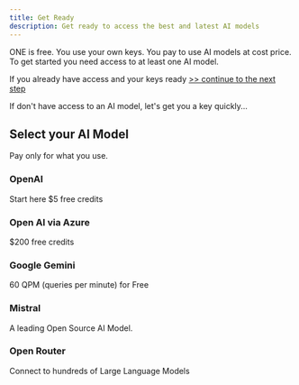 ```yaml
---
title: Get Ready
description: Get ready to access the best and latest AI models
---
```


ONE is free. You use your own keys. You pay to use AI models at cost price. To get started you need access to at least one AI model. 

If you already have access and your keys ready <a href="https://my.one.ie">  >> continue to the next step </a> 

If don't have access to an AI model, let's get you a key quickly... 

## Select your AI Model

Pay only for what you use.
<div className="docs-grid-cols-2 mt-6">

<Card href="/docs/models/open-ai">

### OpenAI

Start here $5 free credits

</Card>

<Card  href="https://azure.microsoft.com/en-us/free/startups">

### Open AI via Azure

$200 free credits 

</Card>

<Card  href="https://aistudio.google.com/app/apikey">

### Google Gemini

60 QPM (queries per minute) for Free

</Card>

<Card  href="https://console.mistral.ai/user/api-keys/">

### Mistral

A leading Open Source AI Model. 

</Card>

<Card  href="https://openrouter.ai/">

### Open Router

Connect to hundreds of Large Language Models

</Card>

</div>